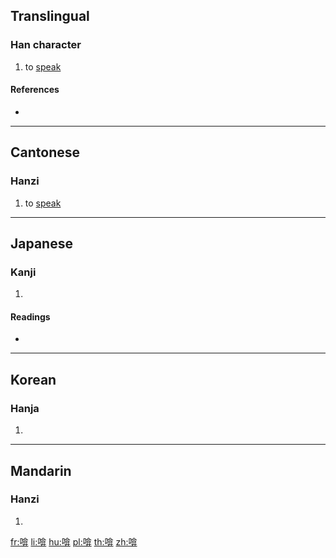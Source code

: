 {{character info/new}}
==Translingual==

===Han character===
{{Han char|rn=30|rad=口|as=09|sn=12|four=68046|canj=RORT|ids=⿰口弇}}

# {{lb|mul|Cantonese}} to [[speak]]

====References====
* {{Han ref|kx=0197.040|dkj=03889|dj=0418.240|hdz=10658.010|uh=557D|ud=21885|bh=D875|bd=55413}}

----

==Cantonese==

===Hanzi===
{{yue-hanzi|jyut=[[am1]], [[ngam4]], [[ngap1]]|y=am1, ngam4, ngap1}}

# to [[speak]]

----

==Japanese==

===Kanji===
{{ja-kanji|grade=|rs=口09}}

# {{defn|lang=ja|sort=口09}}

====Readings====
* {{ja-readings|on=[[がん]] (gan), [[ごん]] (gon)|kun=[[いびき]] (ibiki), [[とじる]] (tojiru)}}

----

==Korean==

===Hanja===
{{ko-hanja|hangeul=암|rv=am|mr=am}}

# {{defn|lang=ko|sort=口09}}

----

==Mandarin==

===Hanzi===
{{cmn-hanzi|pin=[[án]] ([[an2]])|wg=an<sup>2</sup>}}

# {{defn|lang=cmn|sort=口09}}

[[fr:啽]]
[[li:啽]]
[[hu:啽]]
[[pl:啽]]
[[th:啽]]
[[zh:啽]]